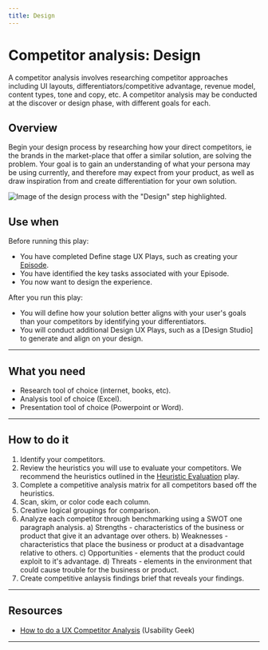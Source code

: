 ```yaml
---
title: Design
---
```


# Competitor analysis: Design

A competitor analysis involves researching competitor approaches including UI layouts, differentiators/competitive advantage, revenue model, content types, tone and copy, etc. A competitor analysis may be conducted at the discover or design phase, with different goals for each.

## Overview 

Begin your design process by researching how your direct competitors, ie the brands in the market-place that offer a similar solution, are solving the problem. Your goal is to gain an understanding of what your persona may be using currently, and therefore may expect from your product, as well as draw inspiration from and create differentiation for your own solution. 

<ImageBlock>

![Image of the design process with the "Design" step highlighted.](./images/competitor-analysis-design.png)

</ImageBlock>

## Use when

Before running this play:

- You have completed Define stage UX Plays, such as creating your [Episode](/core/other/ux-plays/episode-model).
- You have identified the key tasks associated with your Episode.
- You now want to design the experience.

After you run this play:

- You will define how your solution better aligns with your user's goals than your competitors by identifying your differentiators.
- You will conduct additional Design UX Plays, such as a [Design Studio] to generate and align on your design.
 
---

## What you need

- Research tool of choice (internet, books, etc).
- Analysis tool of choice (Excel).
- Presentation tool of choice (Powerpoint or Word).

---

## How to do it

1. Identify your competitors.
2. Review the heuristics you will use to evaluate your competitors. We recommend the heuristics outlined in the [Heuristic Evaluation](/core/other/ux-plays/heuristic-evaluation) play.
3. Complete a competitive analysis matrix for all competitors based off the heuristics.
4. Scan, skim, or color code each column.
5. Creative logical groupings for comparison.
6. Analyze each competitor through benchmarking using a SWOT one paragraph analysis.
     a) Strengths - characteristics of the business or product that give it an advantage over others.
     b) Weaknesses - characteristics that place the business or product at a disadvantage relative to others.
     c) Opportunities - elements that the product could exploit to it's advantage.
     d) Threats - elements in the environment that could cause trouble for the business or product.
7. Create competitive anlaysis findings brief that reveals your findings.

---

## Resources 

- [How to do a UX Competitor Analysis](https://usabilitygeek.com/how-to-do-ux-competitor-analysis/) (Usability Geek)

---

<PlayHelp />
